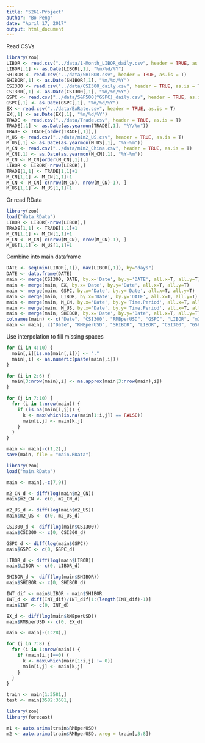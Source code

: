```yaml
---
title: "5261-Project"
author: "Bo Peng"
date: "April 17, 2017"
output: html_document
---
```


Read CSVs
```r
library(zoo)
LIBOR <- read.csv("../data/1-Month_LIBOR_daily.csv", header = TRUE, as.is = T)
LIBOR[,1] <- as.Date(LIBOR[,1], "%m/%d/%Y")
SHIBOR <- read.csv("../data/SHIBOR.csv", header = TRUE, as.is = T)
SHIBOR[,1] <- as.Date(SHIBOR[,1], "%m/%d/%Y")
CSI300 <- read.csv("../data/CSI300_daily.csv", header = TRUE, as.is = T)
CSI300[,1] <- as.Date(CSI300[,1], "%m/%d/%Y")
GSPC <- read.csv("../data/S&P500(^GSPC)_daily.csv", header = TRUE, as.is = T)
GSPC[,1] <- as.Date(GSPC[,1], "%m/%d/%Y")
EX <- read.csv("../data/ExRate.csv", header = TRUE, as.is = T)
EX[,1] <- as.Date(EX[,1], "%m/%d/%Y")
TRADE <- read.csv("../data/Trade.csv", header = TRUE, as.is = T)
TRADE[,1] <- as.Date(as.yearmon(TRADE[,1], "%Y/%m"))
TRADE <- TRADE[order(TRADE[,1]),]
M_US <- read.csv("../data/m1m2_US.csv", header = TRUE, as.is = T)
M_US[,1] <- as.Date(as.yearmon(M_US[,1], "%Y-%m"))
M_CN <- read.csv("../data/m1m2_China.csv", header = TRUE, as.is = T)
M_CN[,1] <- as.Date(as.yearmon(M_CN[,1], "%Y-%m"))
M_CN <- M_CN[order(M_CN[,1]),]
LIBOR <- LIBOR[-nrow(LIBOR),]
TRADE[1,1] <- TRADE[1,1]+1
M_CN[1,1] <- M_CN[1,1]+1
M_CN <- M_CN[-c(nrow(M_CN), nrow(M_CN)-1), ]
M_US[1,1] <- M_US[1,1]+1
```

Or read RData
```r
library(zoo)
load("data.RData")
LIBOR <- LIBOR[-nrow(LIBOR),]
TRADE[1,1] <- TRADE[1,1]+1
M_CN[1,1] <- M_CN[1,1]+1
M_CN <- M_CN[-c(nrow(M_CN), nrow(M_CN)-1), ]
M_US[1,1] <- M_US[1,1]+1
```

Combine into main dataframe
```r
DATE <- seq(min(LIBOR[,1]), max(LIBOR[,1]), by="days")
DATE <- data.frame(DATE)
main <- merge(CSI300, DATE, by.x='Date', by.y='DATE', all.x=T, all.y=T)
main <- merge(main, EX, by.x='Date', by.y='Date', all.x=T, all.y=T)
main <- merge(main, GSPC, by.x='Date', by.y='Date', all.x=T, all.y=T)
main <- merge(main, LIBOR, by.x='Date', by.y='DATE', all.x=T, all.y=T)
main <- merge(main, M_CN, by.x='Date', by.y='Time.Period', all.x=T, all.y=T)
main <- merge(main, M_US, by.x='Date', by.y='Time.Period', all.x=T, all.y=T)
main <- merge(main, SHIBOR, by.x='Date', by.y='Date', all.x=T, all.y=T)
colnames(main) <- c("Date", "CSI300", "RMBperUSD", "GSPC", "LIBOR", "m2_CN", "m1_CN", "m1_US", "m2_US", "SHIBOR")
main <- main[, c("Date", "RMBperUSD", "SHIBOR", "LIBOR", "CSI300", "GSPC", "m1_CN", "m2_CN", "m1_US", "m2_US")]
```

Use interpolation to fill missing spaces
```r
for (i in 4:10) {
  main[,i][is.na(main[,i])] <- "."
  main[,i] <- as.numeric(paste(main[,i]))
}

for (i in 2:6) {
  main[3:nrow(main),i] <- na.approx(main[3:nrow(main),i])
}

for (j in 7:10) {
  for (i in 1:nrow(main)) {
    if (is.na(main[i,j])) {
      k <- max(which(is.na(main[1:i,j]) == FALSE))
      main[i,j] <- main[k,j]
    }
  }
}

main <- main[-c(1,2),]
save(main, file = "main.RData")
```

```r
library(zoo)
load("main.RData")
```

```r
main <- main[,-c(7,9)]

m2_CN_d <- diff(log(main$m2_CN))
main$m2_CN <- c(0, m2_CN_d)

m2_US_d <- diff(log(main$m2_US))
main$m2_US <- c(0, m2_US_d)

CSI300_d <- diff(log(main$CSI300))
main$CSI300 <- c(0, CSI300_d)

GSPC_d <- diff(log(main$GSPC))
main$GSPC <- c(0, GSPC_d)

LIBOR_d <- diff(log(main$LIBOR))
main$LIBOR <- c(0, LIBOR_d)

SHIBOR_d <- diff(log(main$SHIBOR))
main$SHIBOR <- c(0, SHIBOR_d)

INT_dif <- main$LIBOR - main$SHIBOR
INT_d <- diff(INT_dif)/INT_dif[1:(length(INT_dif)-1)]
main$INT <- c(0, INT_d)

EX_d <- diff(log(main$RMBperUSD))
main$RMBperUSD <- c(0, EX_d)

main <- main[-(1:28),]

for (j in 7:8) {
  for (i in 1:nrow(main)) {
    if (main[i,j]==0) {
      k <- max(which(main[1:i,j] != 0))
      main[i,j] <- main[k,j]
    }
  }
}
```

```r
train <- main[1:3581,]
test <- main[3582:3681,]
```

```r
library(zoo)
library(forecast)

m1 <- auto.arima(train$RMBperUSD)
m2 <- auto.arima(train$RMBperUSD, xreg = train[,3:8])
```

